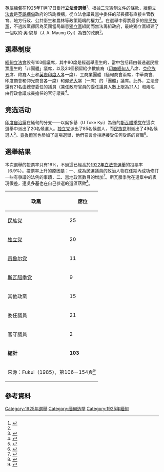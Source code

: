 {{Infobox Election
| election_name = 1925年緬甸議會選舉
| country = Burma
| type = parliamentary
| flag_year = 1937
| ongoing = no
| previous_election = 1922年緬甸議會選舉
| previous_year = 1922
| next_election = 1928年緬甸議會選舉
| next_year = 1928
| seats_for_election = [[緬甸立法會|緬甸立法會]]130席中的80席
| turnout = 16%
| election_date = 1925年11月17日
}}
{{Politics of Burma}}

[[英屬緬甸|英屬緬甸]]在1925年11月17日舉行'''立法會選舉'''<ref>{{cite news|title=Burmese Elections. A Forecast|date=1925-11-18|work=The Times|pages=13|location=London}}</ref>。根據[[二头政治|二元]]憲制文件的條款，[[緬甸立法會|緬甸立法會]]是[[英屬緬甸|英屬緬甸]]政府的諮詢機構，從立法會議員當中委任的部長擁有直接主管教育、地方行政、公共衛生和農林等政策範疇的權力<ref name=mm/>。在選舉中得票最多的是[[民族黨|民族黨]]，不過該黨卻因為英國當局屬意[[獨立黨_(緬甸)|獨立黨]]組閣而無法籌組政府，最終獨立黨組建了一個以約·奧·貌基（J. A. Maung Gyi）為首的政府<ref name="I2">{{cite news|url=http://election.irrawaddy.org/analysis/95-here-today-gone-tomorrow.html|title=Here Today, Gone Tomorrow|author=Kay Latt|date=2009-11-03|work=The Irrawaddy|publisher=Irrawaddy Publishing Group|accessdate=2016-09-04|archive-date=2015-11-26|archive-url=https://web.archive.org/web/20151126055217/http://election.irrawaddy.org/analysis/95-here-today-gone-tomorrow.html|dead-url=no}}</ref>。

== 選舉制度 ==
[[緬甸立法會|緬甸立法會]]設有103個議席，其中80席是經選舉產生的，當中包括藉由普通選民投票產生的「非團體」議席，以及24個預留給少數族裔（[[印裔緬甸人|印裔緬甸人]]八席、[[克伦族|克伦族]]五席、歐裔人士和[[英裔印度人|英裔印度人]]各一席）、工商業團體（緬甸商會兩席，中華商會、印度商會和仰光商會各一席）和[[仰光大学|仰光大学]]（一席）的「團體」議席。此外，立法會還有21名由總督委任的議員（兼任政府官員的委任議員人數上限為21人）和兩名由行政會議成員擔任的官守議員<ref name="GS">{{cite book|last=Singh|first=Ganga|title=Burma Parliamentary Companion|publisher=British Burma Press|location=Rangoon|date=1940|pages=38}}</ref>。

== 竞选活动 ==
[[自治黨_(印度)|印度自治黨]]在緬甸的分支——以吳多基（U Toke Kyi）為首的[[斯瓦腊季党|斯瓦腊季党]]在這次選舉中派出了20名候選人。[[獨立黨_(緬甸)|独立党]]派出了85名候選人，而[[民族党|民族党]]則派出了49名候選人<ref name="TT">{{cite news|title=Elections In Burma: Grouping Of Parties|date=1925-11-13|work=The Times|pages=11|location=London}}</ref>。[[貢魯爾黨|貢魯爾黨]]也參加了這場選舉，他們誓言會拒絕接受任何受薪的官職<ref name=mm>{{cite book|author=Maung Maung|title=Burma’s Constitution|publisher=Martinus Nijhoff|location=The Hague|date=1959|edition=1st Edition|isbn=978-94-011-8225-6}}</ref>。

== 選舉結果 ==
本次選舉的投票率只有16%，不過這已經高於[[1922年緬甸議會選舉|1922年立法會選舉]]的投票率（6.9%）。投票率上升的原因是：一、成為民選議員的政治人物在任期內成功修訂一些有爭議的法例的事蹟，二、當地政黨數目的增加<ref name="I">{{cite news|url=http://www2.irrawaddy.com/opinion_story.php?art_id=18588|title=The Ghost of Elections Past|author=Ko Ko Thett|date=2010-05-31|work=The Irrawaddy|publisher=Irrawaddy Publishing Group|accessdate=2016-09-03|archive-date=2019-12-09|archive-url=https://web.archive.org/web/20191209191713/https://www2.irrawaddy.com/opinion_story.php?art_id=18588|dead-url=no}}</ref>。斯瓦腊季党在選舉中的表現很差，連吳多基也在自己參選的選區落敗<ref>{{cite book|last=Sen|first=Nirmal Chandra|title=A Peep Into Burma Politics, 1917-1942|publisher=Kitabistan|location=Allahabad|date=1945|pages=26-27|url=https://books.google.com.hk/books?id=4nweAAAAMAAJ|accessdate=2016-09-03|archive-date=2019-11-06|archive-url=https://web.archive.org/web/20191106153350/https://books.google.com.hk/books?id=4nweAAAAMAAJ|dead-url=no}}</ref>。

{| class=wikitable style=text-align:right
!政黨
!席位
|-
|align=left|[[民族党|民族党]]||25
|-
|align=left|[[獨立黨_(緬甸)|独立党]]||20
|-
|align=left|[[贡鲁尔党|贡鲁尔党]]||11
|-
|align=left|[[斯瓦腊季党|斯瓦腊季党]]||9
|-
|align=left|其他政黨||15
|-
|align=left|委任議員||21
|-
|align=left|官守議員||2
|-
|align=left|'''總計'''||'''103'''
|-
|align=left colspan=4|來源：Fukui（1985），第106－154頁<ref>{{cite book|last=Fukui|first=Haruhiro|title=Political parties of Asia and the Pacific|editor=Colin A. Hughes|publisher=Greenwood Press|location=Westport, Conneticut|date=1985|series=The Greenwood historical encyclopedia of the world's political parties|isbn=0-313-25143-6}}</ref>
|}

== 參考資料 ==
{{reflist}}

{{緬甸選舉}}

[[Category:1925年選舉|Category:1925年選舉]]
[[Category:缅甸选举|Category:缅甸选举]]
[[Category:1925年緬甸|Category:1925年緬甸]]